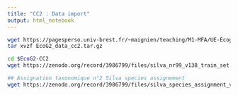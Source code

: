 ```yaml
---
title: "CC2 : Data import"
output: html_notebook
---
```

```bash
wget https://pagesperso.univ-brest.fr/~maignien/teaching/M1-MFA/UE-Ecogenomique2/EcoG2_data_cc2.tar.gz
tar xvzf EcoG2_data_cc2.tar.gz
```

```bash
cd $EcoG2-CC2
wget https://zenodo.org/record/3986799/files/silva_nr99_v138_train_set.fa.gz
```

```bash
## Assignation taxonomique n°2 Silva species assignement
wget https://zenodo.org/record/3986799/files/silva_species_assignment_v138.fa.gz
```


